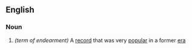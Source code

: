 ==English==

===Noun===
{{en-noun|head=[[golden]] [[oldie]]}}

# ''(term of endearment)'' A [[record]] that was very [[popular]] in a former [[era]]